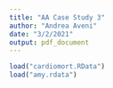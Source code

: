 ```yaml
---
title: "AA Case Study 3"
author: "Andrea Aveni"
date: "3/2/2021"
output: pdf_document
---
```


```r
load("cardiomort.RData")
load("amy.rdata")
```

